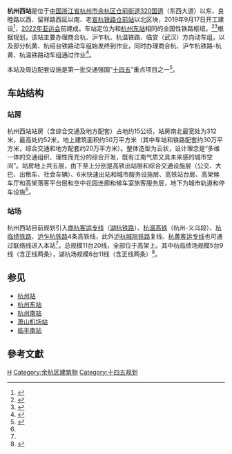 {{HZ_Future_infrastructure}}
{{about|[[中国铁路|中国铁路]]的一座车站|服务于本站的地铁车站|火车西站站}}
{{Infobox China railway station
|name = 杭州西站
|eng_name = Hangzhouxi Railway Station
|symbol_right = {{rint|cn|rail}}
|image = 
|caption = 
|address = [[杭州市|杭州市]][[余杭区|余杭区]][[仓前街道_(杭州市)|仓前街道]]
|coordinates = 
|归属 = [[上海铁路局|上海铁路局]]
|线路 = [[合杭高速铁路|合杭高速铁路]]（[[湖杭铁路|湖杭铁路]]）、[[杭温高速铁路|杭温高速铁路]]、[[沪乍杭铁路|沪乍杭铁路]]
|车站等级 = 未定等级
|月台数目 = 
|站台面 =11
|股道数目 = 20
|拼音码 =
|电报码 =
|车站代码 = 
|architect = [[程泰宁|程泰宁]]
|route_map={{tlx|杭州市铁路车站RDT/杭州西站}}
}}
'''杭州西站'''是位于[[中国|中国]][[浙江省|浙江省]][[杭州市|杭州市]][[余杭区|余杭区]][[仓前街道_(杭州市)|仓前街道]][[320国道|320国道]]（东西大道）以东、良睦路以西、留祥路西延以南、老[[宣杭铁路|宣杭铁路]][[仓前站|仓前站]]以北区块，2019年9月17日开工建设<ref name=kaigong>{{cite web|url=https://cs.zjol.com.cn/zjbd/hz16503/201909/t20190917_11026659.shtml| language= | title=铁路杭州西站枢纽今日开工 预计亚运会前建成运营|publisher=钱江晚报 |date=2019-09-17  |accessdate= }}</ref>，[[2022年亚运会|2022年亚运会]]前建成。车站定位为和[[杭州东站|杭州东站]]相同的全国性铁路枢纽。<ref >{{cite web |url=http://www.hangzhou.gov.cn/art/2016/1/28/art_812269_413951.html |language= |title=杭州西站将开建，城西可与上海相接 绕城西复线今年开工，2020年通车 |publisher=杭州日报 |date=2016-01-28 |accessdate= |archive-date=2017-12-01 |archive-url=https://web.archive.org/web/20171201043108/http://www.hangzhou.gov.cn/art/2016/1/28/art_812269_413951.html |dead-url=no }}</ref><ref name=loushi>{{cite web|url=http://house.hangzhou.com.cn/lsxw/bbyw/content/2017-10/31/content_6700383.htm|language=|title=杭州西站最新消息来了！位置基本明确 就在老仓前站北侧|publisher=杭州网|date=2017-10-31|accessdate=|archive-date=2019-08-23|archive-url=https://web.archive.org/web/20190823135228/http://house.hangzhou.com.cn/lsxw/bbyw/content/2017-10/31/content_6700383.htm|dead-url=no}}</ref>根据规划，该站主要办理商合杭、沪乍杭、杭温铁路、临安（武汉）方向动车组，以及部分杭黄、杭绍台铁路动车组始发终到作业，同时办理商合杭、沪乍杭铁路-杭黄、杭温铁路动车组通过作业<ref >{{cite web|url=http://www.thepaper.cn/newsDetail_forward_1818518|language=|title=杭州铁路枢纽新规划获批：新建杭州西站、江东站、萧山机场站|publisher=“杭州发布”微信公众号|date=2017-10-09|accessdate=|archive-date=2021-01-19|archive-url=https://web.archive.org/web/20210119092233/http://www.thepaper.cn/newsDetail_forward_1818518|dead-url=no}}</ref>。

本站及周边配套设施是第一批交通强国“[[中华人民共和国国民经济和社会发展第十四个五年规划和2035年远景目标纲要|十四五]]”重点项目之一<ref>{{Cite wikisource|title=关于扎实推动“十四五”规划交通运输重大工程项目实施的工作方案|author=[[中华人民共和国交通运输部|中华人民共和国交通运输部]]|date=2022-05-20}}</ref>。

== 车站结构 ==
=== 站房 ===
杭州西站站房（含综合交通及地方配套）占地约15公顷，站房南北最宽处为312米，最高处约52米，地上建筑面积约50万平方米（其中车站和铁路配套约30万平方米，综合交通和地方配套约20万平方米）。整体造型为云状，设计理念是“多维一体的交通组织、理性而充分的综合开发，既有江南气质又具未来感的城市空间”。站房地上共五层，由下至上分别是高铁出站层和综合交通设施层（公交、大巴、出租车、社会车辆）、6米快速出站和城市服务设施层、高铁站台层、高架候车厅和高架落客平台层和空中花园连廊和候车室旅客服务层，地下为城市轨道和停车设施<ref name=kaigong/>。

=== 站场 ===
杭州西站目前规划引入[[商杭客运专线|商杭客运专线]]（[[湖杭铁路|湖杭铁路]]）、[[杭温高铁|杭温高铁]]（杭州-义乌段）、[[杭临绩铁路|杭临绩铁路]]、[[沪乍杭铁路|沪乍杭铁路]]4条高铁线，此外[[沪杭城际铁路|沪杭城际铁路]]复线、[[杭黄客运专线|杭黄客运专线]]也可通过联络线进入本站<ref name=loushi/>，总规模11台20线，全部位于高架上。其中杭临绩场规模5台9线（含正线两条），湖杭场规模6台11线（含正线两条）<ref>{{cite web|title=新建湖州至杭州西至杭黄高铁连接线工程环境影响报告书（报批稿）|url=http://zjjcmspublic.oss-cn-hangzhou-zwynet-d01-a.internet.cloud.zj.gov.cn//jcms_files/jcms1/web1/site/attach/0/1c3111e0376841ebb3e83c38840beab7.pdf|publisher=中铁第四勘察设计院集团有限公司|year=2019|access-date=2021-04-22|archive-date=2021-04-22|archive-url=https://web.archive.org/web/20210422153045/http://zjjcmspublic.oss-cn-hangzhou-zwynet-d01-a.internet.cloud.zj.gov.cn//jcms_files/jcms1/web1/site/attach/0/1c3111e0376841ebb3e83c38840beab7.pdf|dead-url=no}}</ref>。

== 参见 ==
*[[杭州站|杭州站]]
*[[杭州东站|杭州东站]]
*[[杭州南站|杭州南站]]
*[[萧山机场站_(中国铁路)|萧山机场站]]
*[[临平南站|临平南站]]

==參考文獻==
<div class="references-small">
<references />
</div>

{{杭州市}}
{{杭州铁路车站}}
{{杭州长途公共交通枢纽}}
{{商杭客运专线}}
{{杭温高速铁路}}
{{湖杭铁路}}
<!--
{{沪乍杭铁路}}
{{杭临绩铁路}}
-->

[[Category:杭州市铁路车站|H]]
[[Category:余杭区建筑物|Category:余杭区建筑物]]
[[Category:十四五规划|Category:十四五规划]]